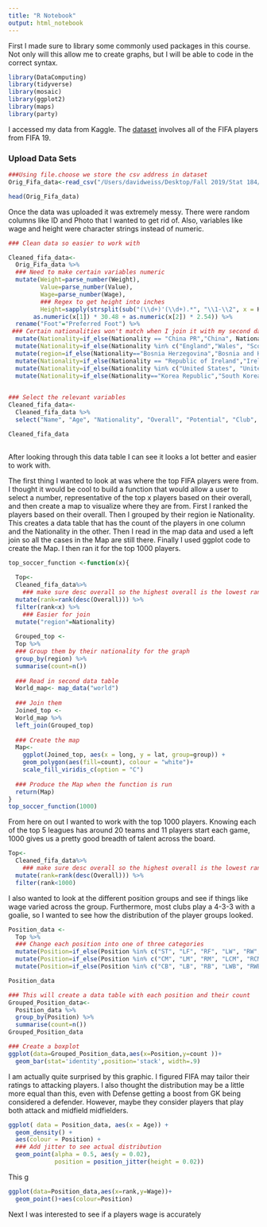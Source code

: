 ```yaml
---
title: "R Notebook"
output: html_notebook
---
```


First I made sure to library some commonly used packages in this course. Not only will this allow me to create graphs, but I will be able to code in the correct syntax.

```r
library(DataComputing)
library(tidyverse)
library(mosaic)
library(ggplot2)
library(maps)
library(party)
```

I accessed my data from Kaggle. The [dataset](https://www.kaggle.com/karangadiya/fifa19) involves all of the FIFA players from FIFA 19.

### Upload Data Sets
```r
###Using file.choose we store the csv address in dataset
Orig_Fifa_data<-read_csv("/Users/davidweiss/Desktop/Fall 2019/Stat 184/Final Project/FIFA DATA.csv")

head(Orig_Fifa_data)
```
Once the data was uploaded it was extremely messy.  There were random columns like ID and Photo that I wanted to get rid of. Also, variables like wage and height were character strings instead of numeric. 

```r
### Clean data so easier to work with

Cleaned_fifa_data<-
  Orig_Fifa_data %>%
  ### Need to make certain variables numeric
  mutate(Weight=parse_number(Weight),
         Value=parse_number(Value),
         Wage=parse_number(Wage),
         ### Regex to get height into inches
         Height=sapply(strsplit(sub("(\\d+)'(\\d+).*", "\\1-\\2", x = Height), "-"), function(x)
       as.numeric(x[1]) * 30.48 + as.numeric(x[2]) * 2.54)) %>%
  rename("Foot"="Preferred Foot") %>%
 ### Certain nationalities won't match when I join it with my second data set. 
  mutate(Nationality=if_else(Nationality == "China PR","China", Nationality)) %>%
  mutate(Nationality=if_else(Nationality %in% c("England","Wales", "Scotland", "Northern Ireland"),"UK", Nationality)) %>%
  mutate(region=if_else(Nationality=="Bosnia Herzegovina","Bosnia and Herzegovina", Nationality)) %>%
  mutate(Nationality=if_else(Nationality == "Republic of Ireland","Ireland", Nationality)) %>%
  mutate(Nationality=if_else(Nationality %in% c("United States", "United States of America"),"USA", Nationality)) %>%
  mutate(Nationality=if_else(Nationality=="Korea Republic","South Korea", Nationality))
  

### Select the relevant variables 
Cleaned_fifa_data<-
  Cleaned_fifa_data %>%
  select("Name", "Age", "Nationality", "Overall", "Potential", "Club", "Value", "Wage", "Foot", "Weak Foot", "Skill Moves", "Work Rate", "Position", "Height", "Weight", "Crossing",	"Finishing",	"HeadingAccuracy",	"ShortPassing",	"Volleys",	"Dribbling", "Curve",	"FKAccuracy",	"LongPassing",	"BallControl",	"Acceleration",	"SprintSpeed",	"Agility",	"Reactions",	"Balance",	"ShotPower",	"Jumping",	"Stamina",	"Strength",	"LongShots",	"Aggression",	"Interceptions",	"Positioning",	"Vision",	"Penalties",	"Composure",	"Marking",	"StandingTackle",	'SlidingTackle',	"GKDiving",	"GKHandling",	"GKKicking",	"GKPositioning",	"GKReflexes")

Cleaned_fifa_data
  
```
After looking through this data table I can see it looks a lot better and easier to work with.

The first thing I wanted to look at was where the top FIFA players were from. I thought it would be cool to build a function that would allow a user to select a number, representative of the top x players based on their overall, and then create a map to visualize where they are from. First I ranked the players based on their overall. Then I grouped by their region ie Nationality. This creates a data table that has the count of the players in one column and the Nationality in the other. Then I read in the map data and used a left join so all the cases in the Map are still there. Finally I used ggplot code to create the Map. I then ran it for the top 1000 players. 

```r
top_soccer_function <-function(x){
  
  Top<-
  Cleaned_fifa_data%>%
    ### make sure desc overall so the highest overall is the lowest rank
  mutate(rank=rank(desc(Overall))) %>%
  filter(rank<x) %>%
    ### Easier for join 
  mutate("region"=Nationality)
  
  Grouped_top <-
  Top %>%
  ### Group them by their nationality for the graph
  group_by(region) %>%
  summarise(count=n())
  
  ### Read in second data table
  World_map<- map_data("world")
  
  ### Join them
  Joined_top <-
  World_map %>%
  left_join(Grouped_top)
 
  ### Create the map
  Map<-
    ggplot(Joined_top, aes(x = long, y = lat, group=group)) +
    geom_polygon(aes(fill=count), colour = "white")+
    scale_fill_viridis_c(option = "C")
  
  ### Produce the Map when the function is run
  return(Map)
}
top_soccer_function(1000)
```


From here on out I wanted to work with the top 1000 players. Knowing each of the top 5 leagues has around 20 teams and 11 players start each game, 1000 gives us a pretty good breadth of talent across the board.

```r
Top<-
  Cleaned_fifa_data%>%
    ### make sure desc overall so the highest overall is the lowest rank
  mutate(rank=rank(desc(Overall))) %>%
  filter(rank<1000)
```


I also wanted to look at the different position groups and see if things like wage varied across the group. Furthermore, most clubs play a 4-3-3 with a goalie, so I wanted to see how the distribution of the player groups looked. 

```r
Position_data <-
  Top %>%
  ### Change each position into one of three categories
  mutate(Position=if_else(Position %in% c("ST", "LF", "RF", "LW", "RW", "RS", "LS", "CF"), "Attack", Position)) %>%
  mutate(Position=if_else(Position %in% c("CM", "LM", "RM", "LCM", "RCM", "CAM", "CDM", "LDM", "RDM", "LAM", "RAM"), "Midfield", Position)) %>%
  mutate(Position=if_else(Position %in% c("CB", "LB", "RB", "LWB", "RWB", "LCB", "RCB", "GK"), "Defense", Position))

Position_data
```


```r
### This will create a data table with each position and their count
Grouped_Position_data<-
  Position_data %>%
  group_by(Position) %>%
  summarise(count=n())
Grouped_Position_data

### Create a boxplot 
ggplot(data=Grouped_Position_data,aes(x=Position,y=count ))+
  geom_bar(stat='identity',position='stack', width=.9) 
```

I am actually quite surprised by this graphic. I figured FIFA may tailor their ratings to attacking players. I also thought the distribution may be a little more equal than this, even with Defense getting a boost from GK being considered a defender. However, maybe they consider players that play both attack and midfield midfielders. 


```r
ggplot( data = Position_data, aes(x = Age)) + 
  geom_density() + 
  aes(colour = Position) + 
  ### Add jitter to see actual distribution
  geom_point(alpha = 0.5, aes(y = 0.02),  
             position = position_jitter(height = 0.02)) 
```

This g


```r
ggplot(data=Position_data,aes(x=rank,y=Wage))+
  geom_point()+aes(colour=Position) 
```


Next I was interested to see if a players wage is accurately 
